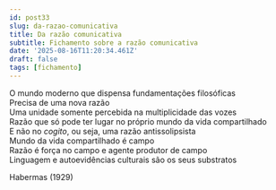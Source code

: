 ```yaml
---
id: post33
slug: da-razao-comunicativa
title: Da razão comunicativa
subtitle: Fichamento sobre a razão comunicativa
date: '2025-08-16T11:20:34.461Z'
draft: false
tags: [fichamento]
---
```

O mundo moderno que dispensa fundamentações filosóficas  
Precisa de uma nova razão  
Uma unidade somente percebida na multiplicidade das vozes  
Razão que só pode ter lugar no próprio mundo da vida compartilhado  
E não no _cogito_, ou seja, uma razão antissolipsista  
Mundo da vida compartilhado é campo  
Razão é força no campo e agente produtor de campo  
Linguagem e autoevidências culturais são os seus substratos  

Habermas (1929)